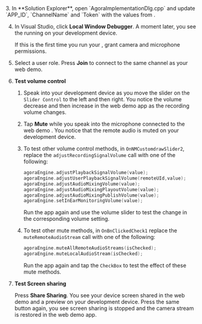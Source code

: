 <PlatformWrapper platform="windows">
3. In **Solution Explorer**, open `AgoraImplementationDlg.cpp` and update `APP_ID`, `ChannelName` and `Token` with the values from <Vg k="CONSOLE" />.


4. In Visual Studio, click **Local Window Debugger**. A moment later, you see the <Vpl k="CLIENT" /> running on your development device.

    If this is the first time you run your <Vpl k="CLIENT" />, grant camera and microphone permissions.

5. Select a user role. Press **Join** to connect to the same channel as your web demo.


6. **Test volume control**

    1. Speak into your development device as you move the slider on the `Slider Control` to the left and then right. You notice the volume decrease and then increase in the web demo app as the recording volume changes.

    1. Tap **Mute** while you speak into the microphone connected to the web demo <Vpl k="CLIENT" />.
        You notice that the remote audio is muted on your development device.

    1. To test other volume control methods, in `OnNMCustomdrawSlider2`, replace the `adjustRecordingSignalVolume` call with one of the following:

        ```cpp
        agoraEngine.adjustPlaybackSignalVolume(value);
        agoraEngine.adjustUserPlaybackSignalVolume(remoteUId,value);
        agoraEngine.adjustAudioMixingVolume(value);
        agoraEngine.adjustAudioMixingPlayoutVolume(value);
        agoraEngine.adjustAudioMixingPublishVolume(value);
        agoraEngine.setInEarMonitoringVolume(value);
        ```
        Run the app again and use the volume slider to test the change in the corresponding volume setting.

    1. To test other mute methods, in `OnBnClickedCheck1` replace the `muteRemoteAudioStream` call with one of the following:

        ```cpp
        agoraEngine.muteAllRemoteAudioStreams(isChecked);
        agoraEngine.muteLocalAudioStream(isChecked);
        ```
        Run the app again and tap the `CheckBox` to test the effect of these mute methods.

7. **Test Screen sharing**

     Press **Share Sharing**. You see your device screen shared in the web demo <Vpl k="CLIENT" /> and a preview on your development device. Press the same button again, you see screen sharing is stopped and the camera stream is restored in the web demo app.

</PlatformWrapper>
